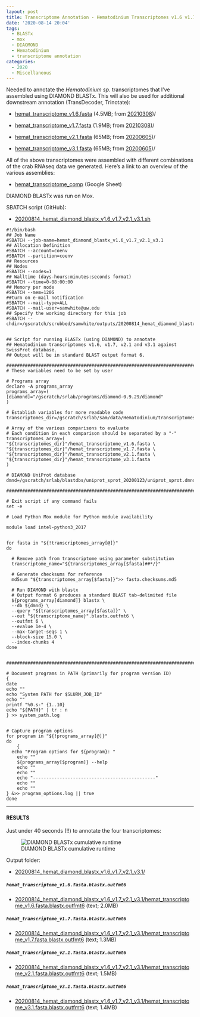 ```yaml
---
layout: post
title: Transcriptome Annotation - Hematodinium Transcriptomes v1.6 v1.7 v2.1 v3.1 with DIAMOND BLASTx on Mox
date: '2020-08-14 20:04'
tags:
  - BLASTx
  - mox
  - DIAOMOND
  - Hematodinium
  - transcriptome annotation
categories:
  - 2020
  - Miscellaneous
---
```

Needed to annotate the _Hematodinium sp._ transcriptomes that I've assembled using DIAMOND BLASTx. This will also be used for additional downstream annotation (TransDecoder, Trinotate):

- [hemat_transcriptome_v1.6.fasta](https://gannet.fish.washington.edu/Atumefaciens/20210308_hemat_trinity_v1.6_v1.7/hemat_transcriptome_v1.6.fasta_trinity_out_dir/hemat_transcriptome_v1.6.fasta) (4.5MB; from [20210308](https://robertslab.github.io/sams-notebook/posts/2021/2021-03-08-Transcriptome-Assembly---Hematodinium-Transcriptomes-v1.6-and-v1.7-with-Trinity-on-Mox/))/

- [hemat_transcriptome_v1.7.fasta](https://gannet.fish.washington.edu/Atumefaciens/20210308_hemat_trinity_v1.6_v1.7/hemat_transcriptome_v1.7.fasta_trinity_out_dir/hemat_transcriptome_v1.7.fasta) (1.9MB; from [20210308](https://robertslab.github.io/sams-notebook/posts/2021/2021-03-08-Transcriptome-Assembly---Hematodinium-Transcriptomes-v1.6-and-v1.7-with-Trinity-on-Mox/))/

- [hemat_transcriptome_v2.1.fasta](https://gannet.fish.washington.edu/Atumefaciens/20200605_cbai_v2.0_v3.0_megan_seq_extractions/hemat_transcriptome_v2.1.fasta) (65MB; from [20200605](https://robertslab.github.io/sams-notebook/posts/2020/2020-06-05-Sequence-Extractions---C.bairdi-Transcriptomes-v2.0-and-v3.0-Excluding-Alveolata-with-MEGAN6-on-Swoose/))/

- [hemat_transcriptome_v3.1.fasta](https://gannet.fish.washington.edu/Atumefaciens/20200605_cbai_v2.0_v3.0_megan_seq_extractions/hemat_transcriptome_v3.1.fasta) (65MB; from [20200605](https://robertslab.github.io/sams-notebook/posts/2020/2020-06-05-Sequence-Extractions---C.bairdi-Transcriptomes-v2.0-and-v3.0-Excluding-Alveolata-with-MEGAN6-on-Swoose/))/

All of the above transcriptomes were assembled with different combinations of the crab RNAseq data we generated. Here's a link to an overview of the various assemblies:

- [hemat_transcriptome_comp](https://docs.google.com/spreadsheets/d/1A81cFdFw5Mlks5DWMmq0-8eVqyTXqmoCsHNWs95N_p4/edit?usp=sharing) (Google Sheet)

DIAMOND BLASTx was run on Mox.


SBATCH script (GitHub):

- [20200814_hemat_diamond_blastx_v1.6_v1.7_v2.1_v3.1.sh](https://github.com/RobertsLab/sams-notebook/blob/master/sbatch_scripts/20200814_hemat_diamond_blastx_v1.6_v1.7_v2.1_v3.1.sh)

```shell
#!/bin/bash
## Job Name
#SBATCH --job-name=hemat_diamond_blastx_v1.6_v1.7_v2.1_v3.1
## Allocation Definition
#SBATCH --account=coenv
#SBATCH --partition=coenv
## Resources
## Nodes
#SBATCH --nodes=1
## Walltime (days-hours:minutes:seconds format)
#SBATCH --time=0-08:00:00
## Memory per node
#SBATCH --mem=120G
##turn on e-mail notification
#SBATCH --mail-type=ALL
#SBATCH --mail-user=samwhite@uw.edu
## Specify the working directory for this job
#SBATCH --chdir=/gscratch/scrubbed/samwhite/outputs/20200814_hemat_diamond_blastx_v1.6_v1.7_v2.1_v3.1


## Script for running BLASTx (using DIAMOND) to annotate
## Hematodinium transcriptomes v1.6, v1.7, v2.1 and v3.1 against SwissProt database.
## Output will be in standard BLAST output format 6.

###################################################################################
# These variables need to be set by user

# Programs array
declare -A programs_array
programs_array=(
[diamond]="/gscratch/srlab/programs/diamond-0.9.29/diamond"
)

# Establish variables for more readable code
transcriptomes_dir=/gscratch/srlab/sam/data/Hematodinium/transcriptomes

# Array of the various comparisons to evaluate
# Each condition in each comparison should be separated by a "-"
transcriptomes_array=(
"${transcriptomes_dir}"/hemat_transcriptome_v1.6.fasta \
"${transcriptomes_dir}"/hemat_transcriptome_v1.7.fasta \
"${transcriptomes_dir}"/hemat_transcriptome_v2.1.fasta \
"${transcriptomes_dir}"/hemat_transcriptome_v3.1.fasta
)

# DIAMOND UniProt database
dmnd=/gscratch/srlab/blastdbs/uniprot_sprot_20200123/uniprot_sprot.dmnd

###################################################################################

# Exit script if any command fails
set -e

# Load Python Mox module for Python module availability

module load intel-python3_2017


for fasta in "${!transcriptomes_array[@]}"
do

  # Remove path from transcriptome using parameter substitution
  transcriptome_name="${transcriptomes_array[$fasta]##*/}"

  # Generate checksums for reference
  md5sum "${transcriptomes_array[$fasta]}">> fasta.checksums.md5

  # Run DIAMOND with blastx
  # Output format 6 produces a standard BLAST tab-delimited file
  ${programs_array[diamond]} blastx \
  --db ${dmnd} \
  --query "${transcriptomes_array[$fasta]}" \
  --out "${transcriptome_name}".blastx.outfmt6 \
  --outfmt 6 \
  --evalue 1e-4 \
  --max-target-seqs 1 \
  --block-size 15.0 \
  --index-chunks 4
done


###################################################################################

# Document programs in PATH (primarily for program version ID)
{
date
echo ""
echo "System PATH for $SLURM_JOB_ID"
echo ""
printf "%0.s-" {1..10}
echo "${PATH}" | tr : n
} >> system_path.log


# Capture program options
for program in "${!programs_array[@]}"
do
	{
  echo "Program options for ${program}: "
	echo ""
	${programs_array[$program]} --help
	echo ""
	echo ""
	echo "----------------------------------------------"
	echo ""
	echo ""
} &>> program_options.log || true
done
```

---

#### RESULTS

Just under 40 seconds (!!) to annotate the four transcriptomes:

![DIAMOND BLASTx cumulative runtime](https://github.com/RobertsLab/sams-notebook/blob/master/images/screencaps/20200814_hemat_diamond_blastx_v1.6_v1.7_v2.1_v3.1_runtimes.png?raw=true)

Output folder:

- [20200814_hemat_diamond_blastx_v1.6_v1.7_v2.1_v3.1/](https://gannet.fish.washington.edu/Atumefaciens/20200814_hemat_diamond_blastx_v1.6_v1.7_v2.1_v3.1/)

##### `hemat_transcriptome_v1.6.fasta.blastx.outfmt6`

- [20200814_hemat_diamond_blastx_v1.6_v1.7_v2.1_v3.1/hemat_transcriptome_v1.6.fasta.blastx.outfmt6](https://gannet.fish.washington.edu/Atumefaciens/20200814_hemat_diamond_blastx_v1.6_v1.7_v2.1_v3.1/hemat_transcriptome_v1.6.fasta.blastx.outfmt6) (text; 2.0MB)

##### `hemat_transcriptome_v1.7.fasta.blastx.outfmt6`

- [20200814_hemat_diamond_blastx_v1.6_v1.7_v2.1_v3.1/hemat_transcriptome_v1.7.fasta.blastx.outfmt6](https://gannet.fish.washington.edu/Atumefaciens/20200814_hemat_diamond_blastx_v1.6_v1.7_v2.1_v3.1/hemat_transcriptome_v1.7.fasta.blastx.outfmt6) (text; 1.3MB)

##### `hemat_transcriptome_v2.1.fasta.blastx.outfmt6`

- [20200814_hemat_diamond_blastx_v1.6_v1.7_v2.1_v3.1/hemat_transcriptome_v2.1.fasta.blastx.outfmt6](https://gannet.fish.washington.edu/Atumefaciens/20200814_hemat_diamond_blastx_v1.6_v1.7_v2.1_v3.1/hemat_transcriptome_v2.1.fasta.blastx.outfmt6) (text; 1.5MB)


##### `hemat_transcriptome_v3.1.fasta.blastx.outfmt6`

- [20200814_hemat_diamond_blastx_v1.6_v1.7_v2.1_v3.1/hemat_transcriptome_v3.1.fasta.blastx.outfmt6](https://gannet.fish.washington.edu/Atumefaciens/20200814_hemat_diamond_blastx_v1.6_v1.7_v2.1_v3.1/hemat_transcriptome_v3.1.fasta.blastx.outfmt6) (text; 1.4MB)
